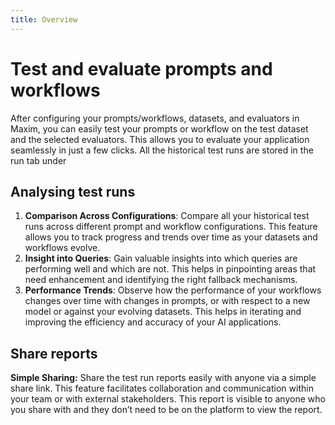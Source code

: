 ```yaml
---
title: Overview
---
```


# Test and evaluate prompts and workflows
After configuring your prompts/workflows, datasets, and evaluators in Maxim, you can easily test your prompts or workflow on the test dataset and the selected evaluators. This allows you to evaluate your application seamlessly in just a few clicks. All the historical test runs are stored in the run tab under 

## Analysing test runs
1. **Comparison Across Configurations**: Compare all your historical test runs across different prompt and workflow configurations. This feature allows you to track progress and trends over time as your datasets and workflows evolve.
2. **Insight into Queries**: Gain valuable insights into which queries are performing well and which are not. This helps in pinpointing areas that need enhancement and identifying the right fallback mechanisms.
3. **Performance Trends**: Observe how the performance of your workflows changes over time with changes in prompts, or with respect to a new model or against your evolving datasets. This helps in iterating and improving the efficiency and accuracy of your AI applications.

## Share reports
**Simple Sharing:**
Share the test run reports easily with anyone via a simple share link. This feature facilitates collaboration and communication within your team or with external stakeholders. This report is visible to anyone who you share with and they don’t need to be on the platform to view the report.

<Cards>
  <Card title="View test runs" href="https://nextjs.org/docs" />
  <Card title="Share test run report" href="https://fumadocs.vercel.app" />
  
</Cards>